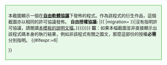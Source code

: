 <noinclude>
{{noteTA
|G1=软体
}}
</noinclude>
<div class="layouttemplate" style="clear:both; margin:0.5em auto; background-color:#e8f8e8; border:2px solid #80d080; padding:8px;" lang="{{{lang|}}}" dir="auto">
本截圖顯示一個在'''[[自由軟體|自由軟體協議]]'''下發佈的程式。作為該程式的衍生作品，這個截圖亦以相同的許可協議發佈。
'''<nowiki />自由授權協議: <nowiki />''' {{{license|{{{1|{{#if:{{{template|}}}|{{ {{{template}}}|migration={{{migration|}}} }}|{{red|警告：}}沒有指明許可協議，請閱讀[[Template:Free screenshot|本模板的說明文檔]]。}}}}}}}}
<!-- the {{{license}}} variable should be wikified, e.g., license = [[Berkeley Software Distribution|BSD]] -->
'''註'''：如果本幅截圖並非直接顯示出該程式碼本身的執行結果，例如非該程式有關之圖文，那麼這部份的授權'''必需'''分別指明。
{{#ifexpr:{{NAMESPACENUMBER}}=6|<div lang="">{{Free screenshot/lang}}</div>}}
</div>
{{image other
| [[Category:自由截圖|{{PAGENAME}}]]
}}<noinclude>
{{documentation}}
<!-- Add categories and interwikis to the /doc subpage, not here! -->
</noinclude>